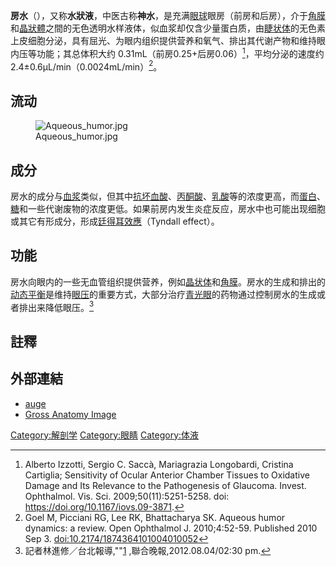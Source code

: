 {{Infobox anatomy
| Name        = 房水
| Latin       = humor aquosus
| Image       = Schematic diagram of the human eye en.svg
| Caption     = 眼球結構圖
| Image2      =
| Caption2    =
| Precursor   =
| System      =
| Artery      =
| Vein        =
| Nerve       =
| Lymph       =
}}
'''房水'''（{{lang-en|Aqueous humor}}），又称'''水狀液'''，中医古称'''神水'''，是充满[[眼球|眼球]]眼房（前房和后房），介于[[角膜|角膜]]和[[晶狀體|晶狀體]]之間的无色透明水样液体，似血浆却仅含少量蛋白质，由[[睫状体|睫状体]]的无色素上皮细胞分泌，具有屈光、为眼内组织提供营养和氧气、排出其代谢产物和维持眼内压等功能；其总体积大约 0.31mL（前房0.25+后房0.06）<ref>Alberto Izzotti, Sergio C. Saccà, Mariagrazia Longobardi, Cristina Cartiglia; Sensitivity of Ocular Anterior Chamber Tissues to Oxidative Damage and Its Relevance to the Pathogenesis of Glaucoma. Invest. Ophthalmol. Vis. Sci. 2009;50(11):5251-5258. doi: https://doi.org/10.1167/iovs.09-3871.</ref>，平均分泌的速度约 2.4±0.6µL/min（0.0024mL/min）<ref>Goel M, Picciani RG, Lee RK, Bhattacharya SK. Aqueous humor dynamics: a review. Open Ophthalmol J. 2010;4:52-59. Published 2010 Sep 3. doi:10.2174/1874364101004010052</ref>。

== 流动 ==
[[File:Aqueous_humor.jpg|thumb]]

== 成分 ==
房水的成分与[[血浆|血浆]]类似，但其中[[抗坏血酸|抗坏血酸]]、[[丙酮酸|丙酮酸]]、[[乳酸|乳酸]]等的浓度更高，而[[蛋白質|蛋白]]、[[糖|糖]]和一些代谢废物的浓度更低。如果前房内发生炎症反应，房水中也可能出现细胞或其它有形成分，形成[[廷得耳效應|廷得耳效應]]（Tyndall effect）。

== 功能 ==
房水向眼内的一些无血管组织提供营养，例如[[晶状体|晶状体]]和[[角膜|角膜]]。房水的生成和排出的[[动态平衡|动态平衡]]是维持[[眼压|眼压]]的重要方式，大部分治疗[[青光眼|青光眼]]的药物通过控制房水的生成或者排出来降低眼压。<ref>記者林進修／台北報導,""[http://udn.com/NEWS/HEALTH/HEA2/7272254.shtml] {{Wayback|url=http://udn.com/NEWS/HEALTH/HEA2/7272254.shtml |date=20120806203807 }},聯合晚報,2012.08.04/02:30 pm.</ref>

==註釋==
{{reflist}}

==外部連結==
*[https://web.archive.org/web/20140101000000/http://www.tk.de/rochelexikon/pics/s02566.000-1.html auge]
*[https://web.archive.org/web/20120919054059/http://www.med.umich.edu/lrc/coursepages/m1/anatomy/html/atlas/eye_2.html Gross Anatomy Image]

{{Eye anatomy}}

[[Category:解剖学|Category:解剖学]]
[[Category:眼睛|Category:眼睛]]
[[Category:体液|Category:体液]]